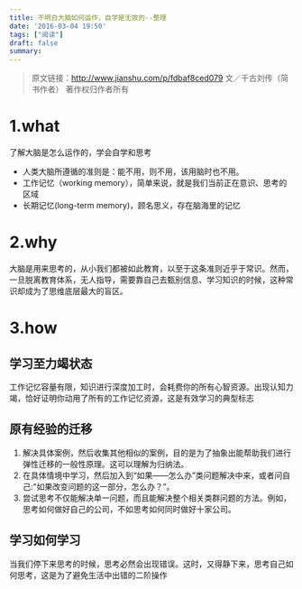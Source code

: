 ```yaml
---
title: 不明白大脑如何运作，自学是无效的--整理
date: '2016-03-04 19:50'
tags: ["阅读"]
draft: false
summary: 
---
```

> 原文链接：http://www.jianshu.com/p/fdbaf8ced079
> 文／千古刘传（简书作者）
> 著作权归作者所有

# 1.what

了解大脑是怎么运作的，学会自学和思考

- 人类大脑所遵循的准则是：能不用，则不用，该用脑时也不用。
- 工作记忆（working memory），简单来说，就是我们当前正在意识、思考的区域
- 长期记忆(long-term memory)，顾名思义，存在脑海里的记忆

# 2.why

大脑是用来思考的，从小我们都被如此教育，以至于这条准则近乎于常识。然而，一旦脱离教育体系，无人指导，需要靠自己去甄别信息、学习知识的时候，这种常识却成为了思维底层最大的盲区。

# 3.how

## 学习至力竭状态

工作记忆容量有限，知识进行深度加工时，会耗费你的所有心智资源。出现认知力竭，恰好证明你动用了所有的工作记忆资源，这是有效学习的典型标志

## 原有经验的迁移

 1. 解决具体案例，然后收集其他相似的案例，目的是为了抽象出能帮助我们进行弹性迁移的一般性原理。这可以理解为归纳法。
 2. 在具体情境中学习，然后加入到“如果——怎么办”类问题解决中来，或者问自己:"如果改变问题的这一部分，怎么办？”。
 3. 尝试思考不仅能解决单一问题，而且能解决整个相关类群问题的方法。例如，思考如何做好自己的公司，不如思考如何同时做好十家公司。

## 学习如何学习

当我们停下来思考的时候，思考必然会出现错误。这时，又得静下来，思考自己如何思考，这是为了避免生活中出错的二阶操作
